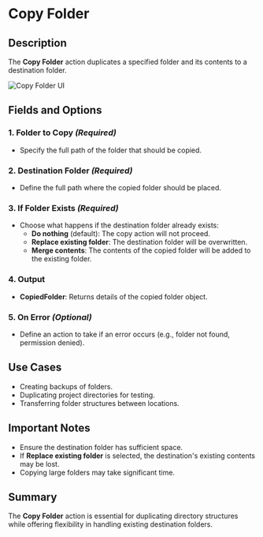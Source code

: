 # Copy Folder

## Description

The **Copy Folder** action duplicates a specified folder and its contents to a destination folder.

![Copy Folder UI](../assets/folder/copy-folder.png)

## Fields and Options  

### **1. Folder to Copy** *(Required)* 

- Specify the full path of the folder that should be copied.

### **2. Destination Folder** *(Required)* 

- Define the full path where the copied folder should be placed.

### **3. If Folder Exists** *(Required)* 

- Choose what happens if the destination folder already exists:
  - **Do nothing** (default): The copy action will not proceed.
  - **Replace existing folder**: The destination folder will be overwritten.
  - **Merge contents**: The contents of the copied folder will be added to the existing folder.

### **4. Output**

- **CopiedFolder**: Returns details of the copied folder object.

### **5. On Error** *(Optional)*

- Define an action to take if an error occurs (e.g., folder not found, permission denied).

## Use Cases

- Creating backups of folders.
- Duplicating project directories for testing.
- Transferring folder structures between locations.

## Important Notes

- Ensure the destination folder has sufficient space.
- If **Replace existing folder** is selected, the destination's existing contents may be lost.
- Copying large folders may take significant time.

## Summary

The **Copy Folder** action is essential for duplicating directory structures while offering flexibility in handling existing destination folders.